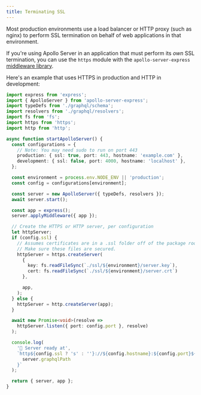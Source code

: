 ```yaml
---
title: Terminating SSL
---
```


Most production environments use a load balancer or HTTP proxy (such as nginx) to perform SSL termination on behalf of web applications in that environment.

If you're using Apollo Server in an application that must perform its _own_ SSL termination, you can use the `https` module with the `apollo-server-express` [middleware
library](../integrations/middleware/).

Here's an example that uses HTTPS in production and HTTP in development:

<MultiCodeBlock>

```ts:title=index.ts
import express from 'express';
import { ApolloServer } from 'apollo-server-express';
import typeDefs from './graphql/schema';
import resolvers from './graphql/resolvers';
import fs from 'fs';
import https from 'https';
import http from 'http';

async function startApolloServer() {
  const configurations = {
    // Note: You may need sudo to run on port 443
    production: { ssl: true, port: 443, hostname: 'example.com' },
    development: { ssl: false, port: 4000, hostname: 'localhost' },
  };

  const environment = process.env.NODE_ENV || 'production';
  const config = configurations[environment];

  const server = new ApolloServer({ typeDefs, resolvers });
  await server.start();

  const app = express();
  server.applyMiddleware({ app });

  // Create the HTTPS or HTTP server, per configuration
  let httpServer;
  if (config.ssl) {
    // Assumes certificates are in a .ssl folder off of the package root.
    // Make sure these files are secured.
    httpServer = https.createServer(
      {
        key: fs.readFileSync(`./ssl/${environment}/server.key`),
        cert: fs.readFileSync(`./ssl/${environment}/server.crt`)
      },

      app,
    );
  } else {
    httpServer = http.createServer(app);
  }

  await new Promise<void>(resolve =>
    httpServer.listen({ port: config.port }, resolve)
  );

  console.log(
    '🚀 Server ready at',
    `http${config.ssl ? 's' : ''}://${config.hostname}:${config.port}${
      server.graphqlPath
    }`
  );

  return { server, app };
}
```

</MultiCodeBlock>
